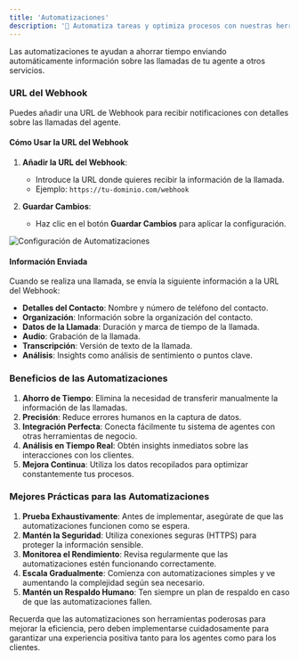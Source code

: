 ```yaml
---
title: 'Automatizaciones'
description: '🔄 Automatiza tareas y optimiza procesos con nuestras herramientas de automatización.'
---
```


Las automatizaciones te ayudan a ahorrar tiempo enviando automáticamente información sobre las llamadas de tu agente a otros servicios.

### URL del Webhook

Puedes añadir una URL de Webhook para recibir notificaciones con detalles sobre las llamadas del agente.

#### Cómo Usar la URL del Webhook

1. **Añadir la URL del Webhook**: 
   - Introduce la URL donde quieres recibir la información de la llamada.
   - Ejemplo: `https://tu-dominio.com/webhook`

2. **Guardar Cambios**:
   - Haz clic en el botón **Guardar Cambios** para aplicar la configuración.

<Frame>
  <img src="/images/agents/automations.png" alt="Configuración de Automatizaciones" />
</Frame>

#### Información Enviada

Cuando se realiza una llamada, se envía la siguiente información a la URL del Webhook:

- **Detalles del Contacto**: Nombre y número de teléfono del contacto.
- **Organización**: Información sobre la organización del contacto.
- **Datos de la Llamada**: Duración y marca de tiempo de la llamada.
- **Audio**: Grabación de la llamada.
- **Transcripción**: Versión de texto de la llamada.
- **Análisis**: Insights como análisis de sentimiento o puntos clave.

### Beneficios de las Automatizaciones

1. **Ahorro de Tiempo**: Elimina la necesidad de transferir manualmente la información de las llamadas.
2. **Precisión**: Reduce errores humanos en la captura de datos.
3. **Integración Perfecta**: Conecta fácilmente tu sistema de agentes con otras herramientas de negocio.
4. **Análisis en Tiempo Real**: Obtén insights inmediatos sobre las interacciones con los clientes.
5. **Mejora Continua**: Utiliza los datos recopilados para optimizar constantemente tus procesos.

### Mejores Prácticas para las Automatizaciones

1. **Prueba Exhaustivamente**: Antes de implementar, asegúrate de que las automatizaciones funcionen como se espera.
2. **Mantén la Seguridad**: Utiliza conexiones seguras (HTTPS) para proteger la información sensible.
3. **Monitorea el Rendimiento**: Revisa regularmente que las automatizaciones estén funcionando correctamente.
4. **Escala Gradualmente**: Comienza con automatizaciones simples y ve aumentando la complejidad según sea necesario.
5. **Mantén un Respaldo Humano**: Ten siempre un plan de respaldo en caso de que las automatizaciones fallen.

Recuerda que las automatizaciones son herramientas poderosas para mejorar la eficiencia, pero deben implementarse cuidadosamente para garantizar una experiencia positiva tanto para los agentes como para los clientes.
